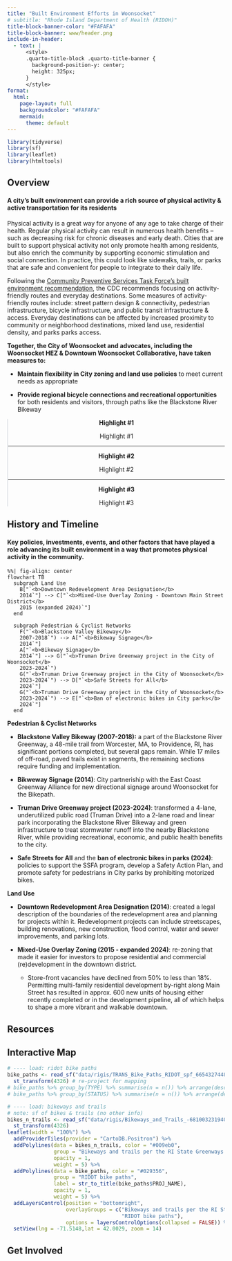 ```yaml
---
title: "Built Environment Efforts in Woonsocket"
# subtitle: "Rhode Island Department of Health (RIDOH)" 
title-block-banner-color: "#FAFAFA"
title-block-banner: www/header.png
include-in-header:
  - text: |
      <style>
      .quarto-title-block .quarto-title-banner {
        background-position-y: center;
        height: 325px;
      }
      </style>
format: 
  html:
    page-layout: full
    backgroundcolor: "#FAFAFA"
    mermaid:
      theme: default
---
```


```r
library(tidyverse)
library(sf)
library(leaflet)
library(htmltools)
```

::::::::::: grid
::: g-col-12
## Overview

#### A city’s built environment can provide a rich source of physical activity & active transportation for its residents

:::

::: g-col-8

Physical activity is a great way for anyone of any age to take charge of their health. Regular physical activity can result in numerous health benefits – such as decreasing risk for chronic diseases and early death. Cities that are built to support physical activity not only promote health among residents, but also enrich the community by supporting economic stimulation and social connection. In practice, this could look like sidewalks, trails, or parks that are safe and convenient for people to integrate to their daily life. 

Following the [Community Preventive Services Task Force's built environment recommendation](https://www.thecommunityguide.org/findings/physical-activity-built-environment-approaches.html), the CDC recommends focusing on activity-friendly routes and everyday destinations. Some measures of activity-friendly routes include: street pattern design & connectivity, pedestrian infrastructure, bicycle infrastructure, and public transit infrastructure & access. Everyday destinations can be affected by increased proximity to community or neighborhood destinations, mixed land use, residential density, and parks parks access. 

**Together, the City of Woonsocket and advocates, including the Woonsocket HEZ & Downtown Woonsocket Collaborative, have taken measures to:**

  - **Maintain flexibility in City zoning and land use policies** to meet current needs as appropriate
  
  - **Provide regional bicycle connections and recreational opportunities** for both residents and visitors, through paths like the Blackstone River Bikeway

:::

::::: g-col-4
:::: {style="text-align: center;"}
::: {.callout-note style="border-left: solid 2px #dee2e6 !important;" appearance="minimal" icon="false"}
**Highlight #1**

Highlight #1

------------------------------------------------------------------------

**Highlight #2**

Highlight #2

------------------------------------------------------------------------

**Highlight #3**

Highlight #3
:::
::::
:::::

::: g-col-12
## History and Timeline

#### Key policies, investments, events, and other factors that have played a role advancing its built environment in a way that promotes physical activity in the community.		

```mermaid
%%| fig-align: center
flowchart TB
  subgraph Land Use
    B["`<b>Downtown Redevelopment Area Designation</b>
    2014`"] --> C["`<b>Mixed-Use Overlay Zoning - Downtown Main Street District</b>
    2015 (expanded 2024)`"]
  end 
  
  subgraph Pedestrian & Cyclist Networks
    F("`<b>Blackstone Valley Bikeway</b>
    2007-2018`") --> A["`<b>Bikeway Signage</b>
    2014`"]
    A["`<b>Bikeway Signage</b>
    2014`"] --> G("`<b>Truman Drive Greenway project in the City of Woonsocket</b>
    2023-2024`")
    G("`<b>Truman Drive Greenway project in the City of Woonsocket</b>
    2023-2024`") --> D["`<b>Safe Streets for All</b>
    2024`"]
    G("`<b>Truman Drive Greenway project in the City of Woonsocket</b>
    2023-2024`") --> E["`<b>Ban of electronic bikes in City parks</b>
    2024`"]
  end
```

**Pedestrian & Cyclist Networks**

  * **Blackstone Valley Bikeway (2007-2018):** a part of the Blackstone River Greenway, a 48-mile trail from Worcester, MA, to Providence, RI, has significant portions completed, but several gaps remain. While 17 miles of off-road, paved trails exist in segments, the remaining sections require funding and implementation.
  
  * **Bikweway Signage (2014)**: City partneriship with the East Coast Greenway Alliance for new directional signage around Woonsocket for the Bikepath.
  
  * **Truman Drive Greenway project (2023-2024)**: transformed a 4-lane, underutilized public road (Truman Drive) into a 2-lane road and linear park incorporating the Blackstone River Bikeway and green infrastructure to treat stormwater runoff into the nearby Blackstone River, while providing recreational, economic, and public health benefits to the city.
  
  * **Safe Streets for All** and the **ban of electronic bikes in parks (2024)**: policies to support the SSFA program, develop a Safety Action Plan, and promote safety for pedestrians in City parks by prohibiting motorized bikes.
  
**Land Use**

  * **Downtown Redevelopment Area Designation (2014)**: created a legal description of the boundaries of the redevelopment area and planning for projects within it. Redevelopment projects can include streetscapes, building renovations, new construction, flood control, water and sewer improvements, and parking lots.
  
  * **Mixed-Use Overlay Zoning (2015 - expanded 2024)**: re-zoning that made it easier for investors to propose residential and commercial (re)development in the downtown district.
    - Store-front vacancies have declined from 50% to less than 18%.  Permitting multi-family residential development by-right along Main Street has resulted in approx. 600 new units of housing either recently completed or in the development pipeline, all of which helps to shape a more vibrant and walkable downtown.

:::

::: g-col-12
# Resources

## Interactive Map

```r
# ---- load: ridot bike paths
bike_paths <- read_sf("data/rigis/TRANS_Bike_Paths_RIDOT_spf_6654327448778679796.geojson") %>% 
  st_transform(4326) # re-project for mapping
# bike_paths %>% group_by(TYPE) %>% summarise(n = n()) %>% arrange(desc(n)) %>% View()
# bike_paths %>% group_by(STATUS) %>% summarise(n = n()) %>% arrange(desc(n)) %>% View()

# ---- load: bikeways and trails
# note: sf of bikes & trails (no other info)
bikes_n_trails <- read_sf("data/rigis/Bikeways_and_Trails_-6810032319405835885.geojson") %>%
  st_transform(4326)
leaflet(width = "100%") %>%
  addProviderTiles(provider = "CartoDB.Positron") %>%
  addPolylines(data = bikes_n_trails, color = "#009eb0",
               group = "Bikeways and trails per the RI State Greenways Plan",
               opacity = 1, 
               weight = 5) %>%
  addPolylines(data = bike_paths, color = "#029356",
               group = "RIDOT bike paths",
               label = str_to_title(bike_paths$PROJ_NAME),
               opacity = 1,
               weight = 5) %>%
  addLayersControl(position = "bottomright",
                   overlayGroups = c("Bikeways and trails per the RI State Greenways Plan",
                                     "RIDOT bike paths"),
                   options = layersControlOptions(collapsed = FALSE)) %>%
  setView(lng = -71.5148,lat = 42.0029, zoom = 14)
```
:::

::: g-col-12
## Get Involved
:::
:::::::::::
